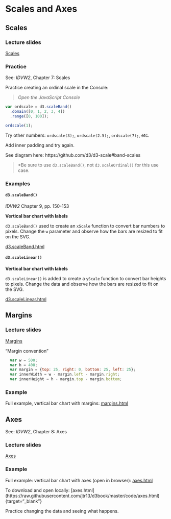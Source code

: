 # Scales and Axes <i class="fa fa-arrows"></i>

## Scales

### Lecture slides <i class="fa fa-television"></i>
 
[Scales](pdfs/scales.pdf){target="_blank"}

### Practice

See: *IDVW2*, Chapter 7: Scales

Practice creating an ordinal scale in the Console:

<script src="https://d3js.org/d3.v6.js"></script>

> <i class="fa fa-hand-o-right"></i> *Open the JavaScript Console* <i class="fa fa-terminal"></i>

``` js
var ordscale = d3.scaleBand()
  .domain([0, 1, 2, 3, 4])
  .range([0, 100]);
```
  
``` js  
ordscale(1);
```

Try other numbers: `ordscale(3);`, `ordscale(2.5);`, `ordscale(7);`, etc.

Add inner padding and try again.

See diagram here: https://github.com/d3/d3-scale#band-scales

> <i class="far fa-lightbulb"></i> *Be sure to use `d3.scaleBand()`, not `d3.scaleOrdinal()` for this use case.

### Examples

#### `d3.scaleBand()` {-}

*IDVW2* Chapter 9, pp. 150-153

**Vertical bar chart with labels**

`d3.scaleBand()` used to create an `xScale` function to convert bar numbers to pixels. Change the `w` parameter and observe how the bars are resized to fit on the SVG.

[d3.scaleBand.html](code/d3.scaleBand.html){target="_blank"}

#### `d3.scaleLinear()` {-}

**Vertical bar chart with labels**

`d3.scaleLinear()` is added to create a `yScale` function to convert bar heights to pixels. Change the data and observe how the bars are resized to fit on the SVG.

[d3.scaleLinear.html](code/d3.scaleLinear.html){target="_blank"}

## Margins

### Lecture slides <i class="fa fa-television"></i>

[Margins](pdfs/margins.pdf){target="_blank"}

"Margin convention"

``` js
  var w = 500;
  var h = 400;
  var margin = {top: 25, right: 0, bottom: 25, left: 25};
  var innerWidth = w - margin.left - margin.right;
  var innerHeight = h - margin.top - margin.bottom;
```

### Example

Full example, vertical bar chart with margins: [margins.html](code/margins.html){target="_blank"}

## Axes 

See: *IDVW2*, Chapter 8: Axes

### Lecture slides <i class="fa fa-television"></i>

[Axes](pdfs/axes.pdf){target="_blank"}

### Example

Full example: vertical bar chart with axes (open in browser): [axes.html](code/axes.html){target="_blank"}

To download and open locally: [axes.html] (https://raw.githubusercontent.com/jtr13/d3book/master/code/axes.html){target="_blank"}

Practice changing the data and seeing what happens.

